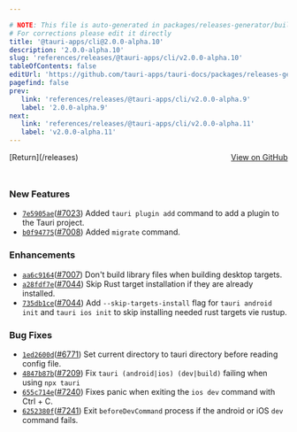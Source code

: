 ```yaml
---

# NOTE: This file is auto-generated in packages/releases-generator/build.ts
# For corrections please edit it directly
title: '@tauri-apps/cli@2.0.0-alpha.10'
description: '2.0.0-alpha.10'
slug: 'references/releases/@tauri-apps/cli/v2.0.0-alpha.10'
tableOfContents: false
editUrl: 'https://github.com/tauri-apps/tauri-docs/packages/releases-generator/build.ts'
pagefind: false
prev:
   link: 'references/releases/@tauri-apps/cli/v2.0.0-alpha.9'
   label: '2.0.0-alpha.9'
next:
   link: 'references/releases/@tauri-apps/cli/v2.0.0-alpha.11'
   label: 'v2.0.0-alpha.11'
---
```


<div style="margin-bottom:3rem; display: flex; justify-content: space-between; align-items: center"><span>[Return](/releases)</span><span><a href="https://github.com/tauri-apps/tauri/releases/tag/@tauri-apps/cli-v2.0.0-alpha.10">View on GitHub</a></span></div>

### New Features

- [`7e5905ae`](https://www.github.com/tauri-apps/tauri/commit/7e5905ae1d56b920de0e821be28036cbbe302518)([#7023](https://www.github.com/tauri-apps/tauri/pull/7023)) Added `tauri plugin add` command to add a plugin to the Tauri project.
- [`b0f94775`](https://www.github.com/tauri-apps/tauri/commit/b0f947752a315b7b89c5979de50157f997f1dd6e)([#7008](https://www.github.com/tauri-apps/tauri/pull/7008)) Added `migrate` command.

### Enhancements

- [`aa6c9164`](https://www.github.com/tauri-apps/tauri/commit/aa6c9164e63b5316d690f25b1c118f1b12310570)([#7007](https://www.github.com/tauri-apps/tauri/pull/7007)) Don&#39;t build library files when building desktop targets.
- [`a28fdf7e`](https://www.github.com/tauri-apps/tauri/commit/a28fdf7ec71bf6db2498569004de83318b6d25ac)([#7044](https://www.github.com/tauri-apps/tauri/pull/7044)) Skip Rust target installation if they are already installed.
- [`735db1ce`](https://www.github.com/tauri-apps/tauri/commit/735db1ce839a16ba998c9e6786c441e3bf6c90b3)([#7044](https://www.github.com/tauri-apps/tauri/pull/7044)) Add `--skip-targets-install` flag for `tauri android init` and `tauri ios init` to skip installing needed rust targets vie rustup.

### Bug Fixes

- [`1ed2600d`](https://www.github.com/tauri-apps/tauri/commit/1ed2600da67715908af857255305eaeb293d8791)([#6771](https://www.github.com/tauri-apps/tauri/pull/6771)) Set current directory to tauri directory before reading config file.
- [`4847b87b`](https://www.github.com/tauri-apps/tauri/commit/4847b87b1067dd8c6e73986059f51e6eee1f1121)([#7209](https://www.github.com/tauri-apps/tauri/pull/7209)) Fix `tauri (android|ios) (dev|build)` failing when using `npx tauri`
- [`655c714e`](https://www.github.com/tauri-apps/tauri/commit/655c714e4100f69d4265c5ea3f08f5bc11709446)([#7240](https://www.github.com/tauri-apps/tauri/pull/7240)) Fixes panic when exiting the `ios dev` command with Ctrl + C.
- [`6252380f`](https://www.github.com/tauri-apps/tauri/commit/6252380f4447c66913b0f06611e5949005b1eec2)([#7241](https://www.github.com/tauri-apps/tauri/pull/7241)) Exit `beforeDevCommand` process if the android or iOS `dev` command fails.

